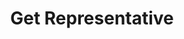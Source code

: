 ---
title: "Get Representative"
openapi: "GET /entity/{entityId}/representative/{representativeId}"
description: "Get an entity's representative by their ID."
---